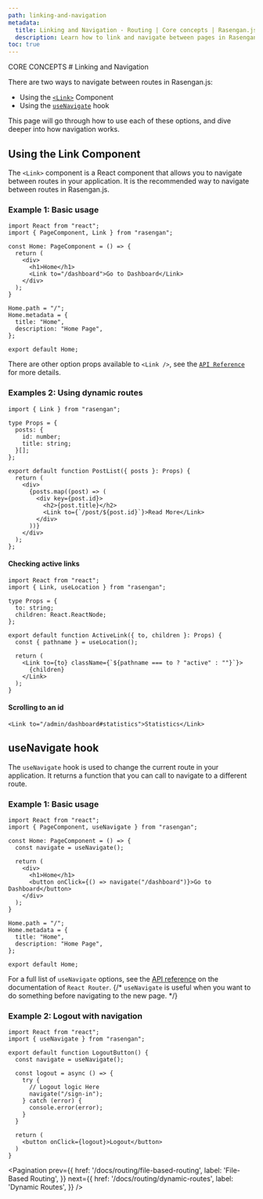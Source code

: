 ```yaml
---
path: linking-and-navigation
metadata:
  title: Linking and Navigation - Routing | Core concepts | Rasengan.js
  description: Learn how to link and navigate between pages in Rasengan.js.
toc: true
---
```



<span className="text-[12px] font-mono-regular text-foreground/60">
  CORE CONCEPTS
</span>
# Linking and Navigation

There are two ways to navigate between routes in Rasengan.js:

- Using the [`<Link>`](/docs/core/routing/linking#link-component) Component
- Using the [`useNavigate`](/docs/core/routing/linking#useNavigate) hook

This page will go through how to use each of these options, and dive deeper into how navigation works.

## Using the Link Component

The `<Link>` component is a React component that allows you to navigate between routes in your application.
It is the recommended way to navigate between routes in Rasengan.js.

### Example 1: Basic usage

```tsx title="src/app/home.page.tsx" showLineNumbers /Link/ {2,8}
import React from "react";
import { PageComponent, Link } from "rasengan";

const Home: PageComponent = () => {
  return (
    <div>
      <h1>Home</h1>
      <Link to="/dashboard">Go to Dashboard</Link>
    </div>
  );
}

Home.path = "/";
Home.metadata = {
  title: "Home",
  description: "Home Page",
};

export default Home;
```

There are other option props available to `<Link />`, see the [`API Reference`](/docs/api-reference/components/link-component) for more details.

### Examples 2: Using dynamic routes

```tsx title="src/components/Posts.tsx" showLineNumbers /Link/ {1,16}
import { Link } from "rasengan";

type Props = {
  posts: {
    id: number;
    title: string;
  }[];
};

export default function PostList({ posts }: Props) {
  return (
    <div>
      {posts.map((post) => (
        <div key={post.id}>
          <h2>{post.title}</h2>
          <Link to={`/post/${post.id}`}>Read More</Link>
        </div>
      ))}
    </div>
  );
};
```

#### Checking active links

```tsx title="src/components/ActiveLink.tsx" showLineNumbers {2,10}
import React from "react";
import { Link, useLocation } from "rasengan";

type Props = {
  to: string;
  children: React.ReactNode;
};

export default function ActiveLink({ to, children }: Props) {
  const { pathname } = useLocation();

  return (
    <Link to={to} className={`${pathname === to ? "active" : ""}`}>
      {children}
    </Link>
  );
}
```

#### Scrolling to an id

```tsx showLineNumbers /#statistics/
<Link to="/admin/dashboard#statistics">Statistics</Link>
```

## useNavigate hook

The `useNavigate` hook is used to change the current route in your application.
It returns a function that you can call to navigate to a different route.

### Example 1: Basic usage

```tsx title="src/app/home.page.tsx" showLineNumbers /useNavigate/ {2,5,10}
import React from "react";
import { PageComponent, useNavigate } from "rasengan";

const Home: PageComponent = () => {
  const navigate = useNavigate();

  return (
    <div>
      <h1>Home</h1>
      <button onClick={() => navigate("/dashboard")}>Go to Dashboard</button>
    </div>
  );
}

Home.path = "/";
Home.metadata = {
  title: "Home",
  description: "Home Page",
};

export default Home;
```

For a full list of `useNavigate` options, see the [API reference](https://reactrouter.com/en/main/hooks/use-navigate) on the documentation of `React Router`.
{/* 
<AlertBox type="tip">
  `useNavigate` is useful when you want to do something before navigating to the
  new page.
</AlertBox> */}

### Example 2: Logout with navigation

```tsx title="src/components/LogoutButton.tsx" showLineNumbers /useNavigate/ {2,5,10}
import React from "react";
import { useNavigate } from "rasengan";

export default function LogoutButton() {
  const navigate = useNavigate();

  const logout = async () => {
    try {
      // Logout logic Here
      navigate("/sign-in");
    } catch (error) {
      console.error(error);
    }
  }

  return (
    <button onClick={logout}>Logout</button>
  )
}
```

<Pagination 
  prev={{
    href: '/docs/routing/file-based-routing',
    label: 'File-Based Routing',
  }}
  next={{
    href: '/docs/routing/dynamic-routes',
    label: 'Dynamic Routes',
  }}
/>